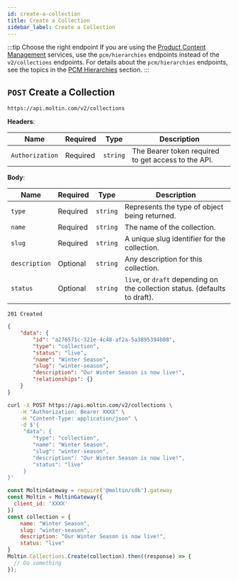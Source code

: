 ```yaml
---
id: create-a-collection
title: Create a Collection
sidebar_label: Create a Collection
---
```


:::tip Choose the right endpoint
If you are using the [Product Content Management](../../../concepts/product-content-management.md) services, use the `pcm/hierarchies` endpoints instead of the `v2/collections` endpoints. For details about the `pcm/hierarchies` endpoints, see the topics in the [PCM Hierarchies](../../pcm/hierarchies/index.md) section.
:::

## `POST` Create a Collection

```http
https://api.moltin.com/v2/collections
```

<!--DOCUSAURUS_CODE_TABS-->

<!-- Request -->

**Headers**:

| Name | Required | Type | Description |
| --- | --- | --- | --- |
| `Authorization` | Required | `string` | The Bearer token required to get access to the API. |

**Body**:

| Name | Required | Type | Description |
| --- | --- | --- | --- |
| `type` | Required | `string` | Represents the type of object being returned. |
| `name` | Required | `string` | The name of the collection. |
| `slug` | Required | `string` | A unique slug identifier for the collection. |
| `description` | Optional | `string` | Any description for this collection. |
| `status` | Optional | `string` | `live`, or `draft` depending on the collection status. (defaults to draft). |


<!-- Response -->

`201 Created`

```json
{
    "data": {
        "id": "a276571c-321e-4c48-af2a-5a3895394b08",
        "type": "collection",
        "status": "live",
        "name": "Winter Season",
        "slug": "winter-season",
        "description": "Our Winter Season is now live!",
        "relationships": {}
    }
}
```

<!--END_DOCUSAURUS_CODE_TABS-->

<!--DOCUSAURUS_CODE_TABS-->

<!--cURL-->

```bash
curl -X POST https://api.moltin.com/v2/collections \
    -H "Authorization: Bearer XXXX" \
    -H "Content-Type: application/json" \
    -d $'{
     "data": {
        "type": "collection",
        "name": "Winter Season",
        "slug": "winter-season",
        "description": "Our Winter Season is now live!",
        "status": "live"
     }
}'
```

<!--JavaScript SDK-->

```javascript
const MoltinGateway = require('@moltin/sdk').gateway
const Moltin = MoltinGateway({
  client_id: 'XXXX'
})
const collection = {
    name: "Winter Season",
    slug: "winter-season",
    description: "Our Winter Season is now live!",
    status: "live"
}
Moltin.Collections.Create(collection).then((response) => {
  // Do something
});
```

<!--END_DOCUSAURUS_CODE_TABS-->

